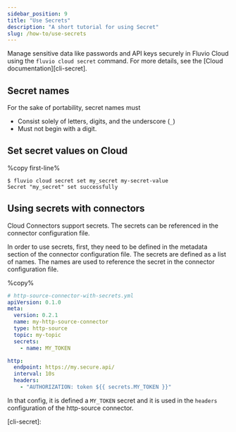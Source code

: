 ```yaml
---
sidebar_position: 9
title: "Use Secrets"
description: "A short tutorial for using Secret"
slug: /how-to/use-secrets
---
```


Manage sensitive data like passwords and API keys securely in Fluvio Cloud using the `fluvio cloud secret` command. For more details, see the [Cloud documentation][cli-secret].

## Secret names

For the sake of portability, secret names must
* Consist solely of letters, digits, and the underscore (`_`)
* Must not begin with a digit.

## Set secret values on Cloud

%copy first-line%
```shell
$ fluvio cloud secret set my_secret my-secret-value
Secret "my_secret" set successfully
```

## Using secrets with connectors

Cloud Connectors support secrets. The secrets can be referenced in the connector configuration file.

In order to use secrets, first, they need to be defined in the metadata section of the connector configuration file. The secrets are defined as a list of names. The names are used to reference the secret in the connector configuration file.

%copy%
```yaml
# http-source-connector-with-secrets.yml
apiVersion: 0.1.0
meta:
  version: 0.2.1
  name: my-http-source-connector
  type: http-source
  topic: my-topic
  secrets:
    - name: MY_TOKEN

http:
  endpoint: https://my.secure.api/
  interval: 10s
  headers:
    - "AUTHORIZATION: token ${{ secrets.MY_TOKEN }}"
```

In that config, it is defined a `MY_TOKEN` secret and it is used in the `headers` configuration of the http-source connector.

[cli-secret]:
